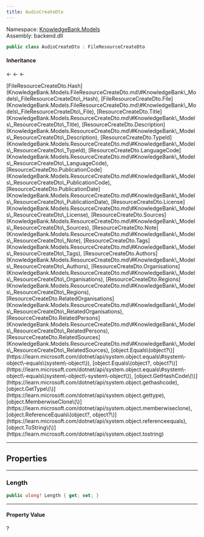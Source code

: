 ```yaml
---
title: AudioCreateDto
---
```



Namespace: <a href='../Models'>KnowledgeBank.Models</a>  
Assembly: backend.dll  

```csharp
public class AudioCreateDto : FileResourceCreateDto
```

#### Inheritance

<a href='https://learn.microsoft.com/dotnet/api/system.object' target='_blank' className="no-underline text-inherit hover:text-inherit inline"><CSharpType type='object' /></a> ← <a href='ResourceCreateDto' target='_self' className="no-underline text-inherit hover:text-inherit inline"><CSharpType type='ResourceCreateDto' /></a> ← <a href='FileResourceCreateDto' target='_self' className="no-underline text-inherit hover:text-inherit inline"><CSharpType type='FileResourceCreateDto' /></a> ← <a href='' target='_self' className="no-underline text-inherit hover:text-inherit inline"><CSharpType type='AudioCreateDto' /></a>



<CollapsibleInherited title='Show Inherited Members (25)'>
[FileResourceCreateDto.Hash](KnowledgeBank.Models.FileResourceCreateDto.md\#KnowledgeBank\_Models\_FileResourceCreateDto\_Hash), 
[FileResourceCreateDto.File](KnowledgeBank.Models.FileResourceCreateDto.md\#KnowledgeBank\_Models\_FileResourceCreateDto\_File), 
[ResourceCreateDto.Title](KnowledgeBank.Models.ResourceCreateDto.md\#KnowledgeBank\_Models\_ResourceCreateDto\_Title), 
[ResourceCreateDto.Description](KnowledgeBank.Models.ResourceCreateDto.md\#KnowledgeBank\_Models\_ResourceCreateDto\_Description), 
[ResourceCreateDto.TypeId](KnowledgeBank.Models.ResourceCreateDto.md\#KnowledgeBank\_Models\_ResourceCreateDto\_TypeId), 
[ResourceCreateDto.LanguageCode](KnowledgeBank.Models.ResourceCreateDto.md\#KnowledgeBank\_Models\_ResourceCreateDto\_LanguageCode), 
[ResourceCreateDto.PublicationCode](KnowledgeBank.Models.ResourceCreateDto.md\#KnowledgeBank\_Models\_ResourceCreateDto\_PublicationCode), 
[ResourceCreateDto.PublicationDate](KnowledgeBank.Models.ResourceCreateDto.md\#KnowledgeBank\_Models\_ResourceCreateDto\_PublicationDate), 
[ResourceCreateDto.License](KnowledgeBank.Models.ResourceCreateDto.md\#KnowledgeBank\_Models\_ResourceCreateDto\_License), 
[ResourceCreateDto.Sources](KnowledgeBank.Models.ResourceCreateDto.md\#KnowledgeBank\_Models\_ResourceCreateDto\_Sources), 
[ResourceCreateDto.Note](KnowledgeBank.Models.ResourceCreateDto.md\#KnowledgeBank\_Models\_ResourceCreateDto\_Note), 
[ResourceCreateDto.Tags](KnowledgeBank.Models.ResourceCreateDto.md\#KnowledgeBank\_Models\_ResourceCreateDto\_Tags), 
[ResourceCreateDto.Authors](KnowledgeBank.Models.ResourceCreateDto.md\#KnowledgeBank\_Models\_ResourceCreateDto\_Authors), 
[ResourceCreateDto.Organisations](KnowledgeBank.Models.ResourceCreateDto.md\#KnowledgeBank\_Models\_ResourceCreateDto\_Organisations), 
[ResourceCreateDto.Regions](KnowledgeBank.Models.ResourceCreateDto.md\#KnowledgeBank\_Models\_ResourceCreateDto\_Regions), 
[ResourceCreateDto.RelatedOrganisations](KnowledgeBank.Models.ResourceCreateDto.md\#KnowledgeBank\_Models\_ResourceCreateDto\_RelatedOrganisations), 
[ResourceCreateDto.RelatedPersons](KnowledgeBank.Models.ResourceCreateDto.md\#KnowledgeBank\_Models\_ResourceCreateDto\_RelatedPersons), 
[ResourceCreateDto.RelatedSources](KnowledgeBank.Models.ResourceCreateDto.md\#KnowledgeBank\_Models\_ResourceCreateDto\_RelatedSources), 
[object.Equals\(object?\)](https://learn.microsoft.com/dotnet/api/system.object.equals\#system\-object\-equals\(system\-object\)), 
[object.Equals\(object?, object?\)](https://learn.microsoft.com/dotnet/api/system.object.equals\#system\-object\-equals\(system\-object\-system\-object\)), 
[object.GetHashCode\(\)](https://learn.microsoft.com/dotnet/api/system.object.gethashcode), 
[object.GetType\(\)](https://learn.microsoft.com/dotnet/api/system.object.gettype), 
[object.MemberwiseClone\(\)](https://learn.microsoft.com/dotnet/api/system.object.memberwiseclone), 
[object.ReferenceEquals\(object?, object?\)](https://learn.microsoft.com/dotnet/api/system.object.referenceequals), 
[object.ToString\(\)](https://learn.microsoft.com/dotnet/api/system.object.tostring)
</CollapsibleInherited>

---
## Properties

---
###  Length

```csharp
public ulong? Length { get; set; }
```

---
#### Property Value

 <a href='https://learn.microsoft.com/dotnet/api/system.uint64' target='_blank' className="no-underline text-inherit hover:text-inherit inline"><CSharpType type='ulong' /></a>?

